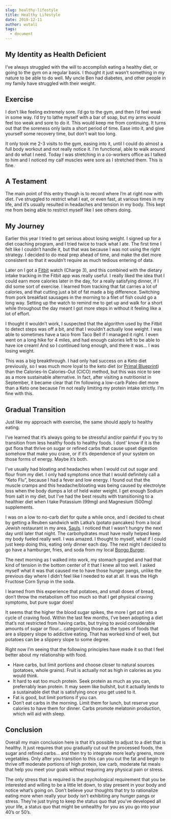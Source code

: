 ```yaml
---
slug: healthy-lifestyle
title: Healthy Lifestyle
date: 2019-12-11
author: wutali
tags:
  - document
---
```

## My Identity as Health Deficient

I’ve always struggled with the will to accomplish eating a healthy diet, or going to the gym on a regular basis. I thought it just wasn’t something in my nature to be able to do well. My uncle Ben had diabetes, and other people in my family have struggled with their weight.

## Exercise

I don’t like feeling extremely sore. I’d go to the gym, and then I’d feel weak in some way. I’d try to lathe myself with a bar of soap, but my arms would feel too weak and sore to do it. This would keep me from continuing. It turns out that the soreness only lasts a short period of time. Ease into it, and give yourself some recovery time, but don’t wait too long.

It only took me 2-3 visits to the gym, easing into it, until I could do almost a full body workout and not really notice it. I’m functional, able to walk around and do what I need. Today I was stretching in a co-workers office as I talked to him and I noticed my calf muscles were sore as I stretched them. This is fine.

## A Testament

The main point of this entry though is to record where I’m at right now with diet. I’ve struggled to restrict what I eat, or even fast, at various times in my life, and it’s usually resulted in headaches and tension in my body. This kept me from being able to restrict myself like I see others doing.

## My Journey

Earlier this year I tried to get serious about losing weight. I signed up for a diet coaching program, and I tried twice to track what I ate. The first time I felt like I couldn’t handle it, but that was because I was not using the right strategy. I decided to do meal prep ahead of time, and make the diet more consistent so that it wouldn’t require as much tedious entering of data.

Later on I got a [Fitbit](https://www.fitbit.com/) watch (Charge 3), and this combined with the dietary intake tracking in the Fitbit app was really useful. I really liked the idea that I could earn more calories later in the day, for a really satisfying dinner, if I did some sort of exercise. I learned from tracking that fat carries a lot of calories, and that cutting just a bit of fat made a big difference. Switching from pork breakfast sausages in the morning to a filet of fish could go a long way. Setting up the watch to remind me to get up and walk for a short while throughout the day meant I got more steps in without it feeling like a lot of effort.

I thought it wouldn’t work, I suspected that the algorithm used by the Fitbit to detect steps was off a bit, and that I wouldn’t actually lose weight. I was able to sometimes have a taco from Taco Bell if I managed it right. I even went on a long hike for 4 miles, and had enough calories left to be able to have ice cream! And so I continued long enough, and there it was… I was losing weight.

This was a big breakthrough. I had only had success on a Keto diet previously, so I was much more loyal to the keto diet (or [Primal Blueprint](https://www.primalblueprint.com/pages/about)) than the Calories-In Calories-Out (CICO) method, but this was nice to see as a more sustainable alternative. In fact, after visiting a nutritionist in September, it became clear that I’m following a low-carb Paleo diet more than a Keto one because I’m not really limiting my protein intake strictly. I’m fine with this.

## Gradual Transition

Just like my approach with exercise, the same should apply to healthy eating.

I’ve learned that it’s always going to be stressful and/or painful if you try to transition from less healthy foods to healthy foods. I dont’ know if it is the gut flora that thrive on sugar or refined carbs that cause upset digestion somehow that make you crave, or if it’s dependence of your system on those forms of energy. Maybe it’s both.

I’ve usually had bloating and headaches when I would cut out sugar and flour from my diet. I only had symptoms once that I would definitely call a “Keto Flu”, because I had a fever and low energy. I found out that the muscle cramps and this headache/bloating was being caused by electrolyte loss when the body dumps a lot of held water weight. I get enough Sodium from salt in my diet, but I’ve had the best results with transitioning to a healthier diet when I take Potassium (99mg) and Magnesium (500mg) supplements.

I was on a low to no-carb diet for quite a while once, and I decided to cheat by getting a Reuben sandwich with Latka’s (potato pancakes) from a local Jewish restaurant in my area, [Sauls](http://www.saulsdeli.com/). I noticed that I wasn’t hungry the next day until later that night. The carbohydrates must have really helped keep my body fueled really well. I was amazed. I thought to myself, what if I could just keep doing this, eating only dinner each day. The next night I decided to go have a hamburger, fries, and soda from my local [Bongo Burger](http://bongoburger.com/).

The next morning as I walked into work, my stomach gurgled and had that kind of tension in the bottom center of it that I knew all too well. I asked myself what it was that caused me to have those hunger pangs, unlike the previous day where I didn’t feel like I needed to eat at all. It was the High Fructose Corn Syrup in the soda.

I learned from this experience that potatoes, and small doses of bread, don’t throw the metabolism off too much so that I get physical craving symptoms, but pure sugar does!

It seems that the higher the blood sugar spikes, the more I get put into a cycle of craving food. Within the last few months, I’ve been adopting a diet that’s not restricted from having carbs, but trying to avoid considerable amounts of sugar or flour… categorizing those as the types of foods that are a slippery slope to addictive eating. That has worked kind of well, but potatoes can be a slippery slope to some degree.

Right now I’m seeing that the following principles have made it so that I feel better about my relationship with food.

* Have carbs, but limit portions and choose closer to natural sources (potatoes, whole grains). Fruit is actually not as high in calories as you would think.
* It hard to eat too much protein. Seek protein as much as you can, preferrably lean protein. It may seem like bullshit, but it actually lends to a sustainable diet that is satisfying once you get used to it.
* Fat is good, but limit portions if you can.
* Don’t eat carbs in the morning. Limit them for lunch, but reserve your calories to have them for dinner. Carbs promote melatonin production, which will aid with sleep.

## Conclusion

Overall my main conclusion here is that it’s possible to adjust to a diet that is healthy. It just requires that you gradually cut out the processed foods, the sugar and refined carbs… and then try to integrate more leafy greens, more vegetables. Only after you transition to this can you cut the fat and begin to thrive off moderate portions of high protein, low carb, moderate fat meals that help you meet your goals without requiring any physical pain or stress.

The only stress that is required is the psychological requirement that you be interested and willing to be a little let down, to stay present in your body and notice what’s going on. Don’t believe your thoughts that try to rationalize eating more when really your body isn’t exhibiting any hunger pangs or stress. They’re just trying to keep the status quo that you’ve developed all your life, a status quo that might be unhealthy for you as you go into your 40’s or 50’s.